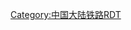 {{Routemap
|title=昆玉铁路<includeonly>
|inline=1</includeonly>
|text-width=180px
|map=
\\\CONTg\\\~~ ~~ ~~{{rmri|u}}[[沪昆高速铁路]]往[[上海虹桥站]]
\\exCONTg\STR\\\~~ ~~ ~~{{rmri|u}}[[渝昆高速铁路]]往[[重庆西站]]、[[重庆东站]]
CONTg\\exSTR\STR\\\~~ ~~ ~~{{rmri|u}}[[沪昆铁路]]往[[上海站]]
ABZg+l\ABZq+r\xKRZo\ABZg+r\\\~~ ~~ ~~昆明东站—昆明南站联络线
'''[[昆明东站]]'''~~ ! !DST\STRl\xKRZo\KRZo\CONTfq\\~~ ~~ ~~{{rmri|r}}[[南昆铁路]]至[[南宁站]]
'''[[昆明站]]'''~~ ! !BHF\\exKRWl\eKRWg+r\\\
'''[[昆明西站]]'''~~ ! !DST\\\BHF\\\~~ ~~'''[[昆明南站]]'''
'''[[读书铺站]]'''~~ ! !DST\\\ABZgl\CONTfq\\~~ ~~ ~~{{rmri|r}}[[南昆客运专线]]往[[南宁站]]
CONTgq\ABZgr\\\TUNNEL1\\\\~~ ~~ ~~{{rmri|l}}[[成昆铁路]]往[[成都站]]
[[桃花村站]]~~ ! !BST\\\HST\\\~~ ~~[[化城站]]
[[白塔村站]]~~ ! !BST\\\HST\\\~~ ~~[[晋宁东站]]
[[中滩站]]~~ ! !BST\\\ABZg+l\CONTfq\\~~ ~~ ~~{{rmri|r}}支线往宝兴村
[[中谊村站]]~~ ! !BST\\\HST\\\~~ ~~[[渠东站]]
'''[[昆阳站]]'''~~ ! !STRl\BHFq\ABZq+r\ABZgr+r\\\
STR\TUNNEL1\~~ ~~ ~~{{rmri|l}}左侧为昆玉旧线
[[大古城站]]~~ ! !HST\HST\~~ ~~[[宝峰站]]
TUNNEL2\TUNNEL1\
STRl\KRZu\STR+r
\TUNNEL2\STR
\TUNNEL2\eBST
\TUNNEL1\BST~~ ~~[[莲池站 (中国铁路)|莲池站]]
\TUNNEL1\STR
'''[[玉溪站]]'''~~ ! !\BHF\DST~~ ~~'''[[玉溪西站]]'''
CONTgq\ABZgr\STR~~ ~~ ~~{{rmri|l}}[[玉磨铁路]]往[[磨憨站]]
\TUNNEL2\TUNNEL1
\ABZg+l\STRr
BHF~~ ~~[[玉溪南站]]
CONTf~~ ~~ ~~{{rmri|d}}[[玉蒙铁路]]往[[蒙自北站]]
|bottom={{navbar|昆玉铁路RDT}}
}}<noinclude>
{{Rdt intro|[[昆玉铁路]]}}
[[Category:中国大陆铁路RDT]]
</noinclude>